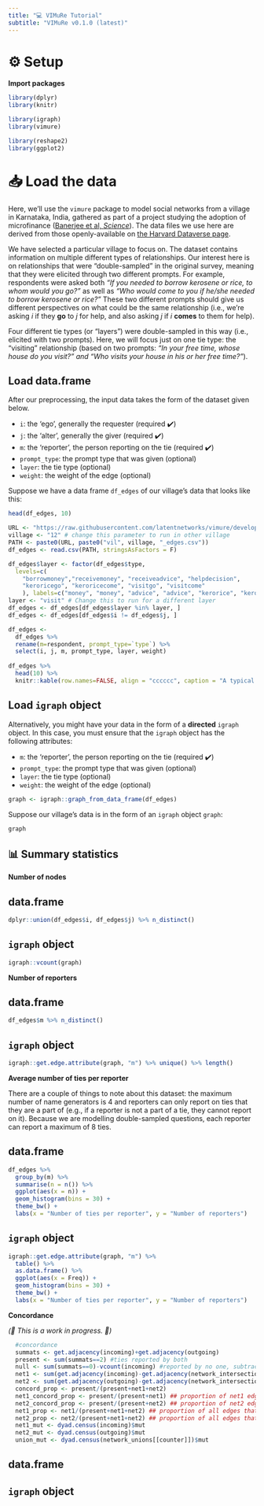 ```yaml
---
title: "💻 VIMuRe Tutorial"
subtitle: "VIMuRe v0.1.0 (latest)"
---
```


# ⚙️ Setup

**Import packages**

```r
library(dplyr)
library(knitr)

library(igraph)
library(vimure)

library(reshape2)
library(ggplot2)
```

# 📥 Load the data

Here, we'll use the `vimure` package to model social networks from a village in Karnataka, India, gathered as part of a project studying the adoption of microfinance ([Banerjee et al, *Science*](https://doi.org/10.1126/science.1236498)). The data files we use here are derived from those openly-available on [the Harvard Dataverse page](https://dataverse.harvard.edu/dataset.xhtml?persistentId=hdl:1902.1/21538). 

We have selected a particular village to focus on. The dataset contains information on multiple different types of relationships. Our interest here is on relationships that were "double-sampled" in the original survey, meaning that they were elicited through two different prompts. For example, respondents were asked both _"If you needed to borrow kerosene or rice, to whom would you go?"_ as well as _"Who would come to you if he/she needed to borrow kerosene or rice?"_ These two different prompts should give us different perspectives on what could be the same relationship (i.e., we're asking $i$ if they **go** to $j$ for help, and also asking $j$ if $i$ **comes** to them for help). 

Four different tie types (or "layers") were double-sampled in this way (i.e., elicited with two prompts). Here, we will focus just on one tie type: the "visiting" relationship (based on two prompts: _"In your free time, whose house do you visit?" and "Who visits your house in his or her free time?"_). 

::: panel-tabset

## Load data.frame

After our preprocessing, the input data takes the form of the dataset given below. 

- `i`: the 'ego', generally the requester (required ✔️)
- `j`: the 'alter', generally the giver (required ✔️)
- `m`: the 'reporter', the person reporting on the tie (required ✔️)
- `prompt_type`: the prompt type that was given (optional)
- `layer`: the tie type (optional)
- `weight`: the weight of the edge (optional)

Suppose we have a data frame `df_edges` of our village's data that looks like this:

```r
head(df_edges, 10)
```

```r
URL <- "https://raw.githubusercontent.com/latentnetworks/vimure/develop/data/input/india_microfinance/formatted/"
village <- "12" # change this parameter to run in other village
PATH <- paste0(URL, paste0("vil", village, "_edges.csv"))
df_edges <- read.csv(PATH, stringsAsFactors = F)

df_edges$layer <- factor(df_edges$type, 
  levels=c(
    "borrowmoney","receivemoney", "receiveadvice", "helpdecision",
    "keroricego", "keroricecome", "visitgo", "visitcome"
    ), labels=c("money", "money", "advice", "advice", "kerorice", "kerorice", "visit", "visit"))
layer <- "visit" # Change this to run for a different layer
df_edges <- df_edges[df_edges$layer %in% layer, ]
df_edges <- df_edges[df_edges$i != df_edges$j, ]

df_edges <- 
  df_edges %>% 
  rename(m=respondent, prompt_type=`type`) %>% 
  select(i, j, m, prompt_type, layer, weight) 
  
df_edges %>% 
  head(10) %>% 
  knitr::kable(row.names=FALSE, align = "cccccc", caption = "A typical data input for VIMuRe", full_width = FALSE)

```

## Load `igraph` object

Alternatively, you might have your data in the form of a **directed** `igraph` object. In this case, you must ensure that the `igraph` object has the following attributes:

- `m`: the 'reporter', the person reporting on the tie (required ✔️)
- `prompt_type`: the prompt type that was given (optional)
- `layer`: the tie type (optional)
- `weight`: the weight of the edge (optional)

<!-- Let's first create a network (here, an `igraph` graph object) as might often be done: by taking the union of these two prompts (i.e., assuming that whether the tie is reported by $i$ or $j$, it exists -- the implication is that if one person didn't report a relationship that the other did, they simply forgot!). Note that the `graph_from_data_frame` function assumes that the first two columns in the data frame comprise the edgelist (i.e., the $i$ and $j$ columns, and treats all subsequent columns as edge attributes). 
 -->
```r
graph <- igraph::graph_from_data_frame(df_edges)
```

Suppose our village's data is in the form of an `igraph` object `graph`:

```r
graph
```

:::

## 📊 Summary statistics

**Number of nodes**

::: panel-tabset

## data.frame

```r
dplyr::union(df_edges$i, df_edges$j) %>% n_distinct()
```

## `igraph` object

```r
igraph::vcount(graph)
```

:::


**Number of reporters**

::: panel-tabset

## data.frame

```r
df_edges$m %>% n_distinct()
```

## `igraph` object

```r
igraph::get.edge.attribute(graph, "m") %>% unique() %>% length()
```

:::

**Average number of ties per reporter**

There are a couple of things to note about this dataset: the maximum number of name generators is 4 and reporters can only report on ties that they are a part of (e.g., if a reporter is not a part of a tie, they cannot report on it). Because we are modelling double-sampled questions, each reporter can report a maximum of 8 ties.


::: panel-tabset

## data.frame

```r
df_edges %>% 
  group_by(m) %>% 
  summarise(n = n()) %>% 
  ggplot(aes(x = n)) +
  geom_histogram(bins = 30) +
  theme_bw() +
  labs(x = "Number of ties per reporter", y = "Number of reporters")
```

## `igraph` object

```r
igraph::get.edge.attribute(graph, "m") %>% 
  table() %>% 
  as.data.frame() %>% 
  ggplot(aes(x = Freq)) +
  geom_histogram(bins = 30) +
  theme_bw() +
  labs(x = "Number of ties per reporter", y = "Number of reporters")
```

:::

**Concordance**

_(🚧 This is a work in progress. 🚧)_

```r
  #concordance
  summats <- get.adjacency(incoming)+get.adjacency(outgoing)
  present <- sum(summats==2) #ties reported by both
  null <- sum(summats==0)-vcount(incoming) #reported by no one, subtract the diagonal
  net1 <- sum(get.adjacency(incoming)-get.adjacency(network_intersections[[counter]]))
  net2 <- sum(get.adjacency(outgoing)-get.adjacency(network_intersections[[counter]]))
  concord_prop <- present/(present+net1+net2)
  net1_concord_prop <- present/(present+net1) ## proportion of net1 edges that have agreement
  net2_concord_prop <- present/(present+net2) ## proportion of net2 edges that have agreement
  net1_prop <- net1/(present+net1+net2) ## proportion of all edges that are only reported in net1
  net2_prop <- net2/(present+net1+net2) ## proportion of all edges that are only reported in net2
  net1_mut <- dyad.census(incoming)$mut
  net2_mut <- dyad.census(outgoing)$mut
  union_mut <- dyad.census(network_unions[[counter]])$mut
```

::: panel-tabset

## data.frame



## `igraph` object



:::